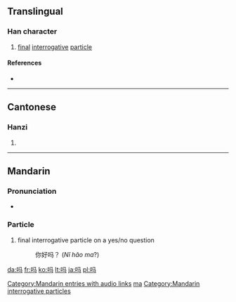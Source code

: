 {{also|嗎}}
{{also|ma}}
==Translingual==
{{stroke order|stroke=6}}

===Han character===
{{Han char|rn=30|rad=口|as=03|sn=6|four=|canj=口弓女一 (RNVM)}}

# [[final]] [[interrogative]] [[particle]]

====References====
* {{Han ref|kx=0177.021|hdz=10584.110|uh=5417|ud=21527}}

----

==Cantonese==

===Hanzi===
{{yue-hanzi|jyut=|y=[[ma3]]}}

# {{defn|Cantonese|sort=口03}}

----

==Mandarin==
{{zh-forms|{{zh-lookup|吗}}|[[嗎]]}}

===Pronunciation===
* {{audio|zh-ma.ogg|audio}}

===Particle===
{{cmn-particle|s|pin=ma|pint=ma|tra=嗎|sim=吗|rs=口03}}

# final interrogative particle on a yes/no question
#: 你好吗？ (''Nǐ hǎo ma''?)

[[Category:Mandarin entries with audio links]]
[[Category:zh-cn:Beginning Mandarin|ma]]
[[Category:Mandarin interrogative particles]]

[[da:吗]]
[[fr:吗]]
[[ko:吗]]
[[lt:吗]]
[[ja:吗]]
[[pl:吗]]